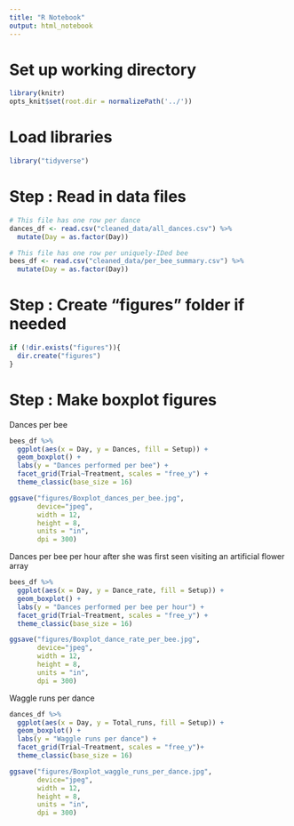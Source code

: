 ```yaml
---
title: "R Notebook"
output: html_notebook
---
```


# Set up working directory

```r
library(knitr) 
opts_knit$set(root.dir = normalizePath('../'))
```


# Load libraries
```r
library("tidyverse")
```


# Step : Read in data files

```r
# This file has one row per dance
dances_df <- read.csv("cleaned_data/all_dances.csv") %>%
  mutate(Day = as.factor(Day))

# This file has one row per uniquely-IDed bee
bees_df <- read.csv("cleaned_data/per_bee_summary.csv") %>%
  mutate(Day = as.factor(Day))

```


# Step : Create "figures" folder if needed

```r
if (!dir.exists("figures")){
  dir.create("figures")
}
```


# Step : Make boxplot figures

Dances per bee

```r
bees_df %>%
  ggplot(aes(x = Day, y = Dances, fill = Setup)) +
  geom_boxplot() +
  labs(y = "Dances performed per bee") +
  facet_grid(Trial~Treatment, scales = "free_y") +
  theme_classic(base_size = 16)

ggsave("figures/Boxplot_dances_per_bee.jpg", 
       device="jpeg",
       width = 12,
       height = 8,
       units = "in",
       dpi = 300)
```

Dances per bee per hour after she was first seen visiting an artificial flower array

```r
bees_df %>%
  ggplot(aes(x = Day, y = Dance_rate, fill = Setup)) +
  geom_boxplot() +
  labs(y = "Dances performed per bee per hour") +
  facet_grid(Trial~Treatment, scales = "free_y") +
  theme_classic(base_size = 16)

ggsave("figures/Boxplot_dance_rate_per_bee.jpg", 
       device="jpeg",
       width = 12,
       height = 8,
       units = "in",
       dpi = 300)
```

Waggle runs per dance

```r
dances_df %>%
  ggplot(aes(x = Day, y = Total_runs, fill = Setup)) +
  geom_boxplot() +
  labs(y = "Waggle runs per dance") +
  facet_grid(Trial~Treatment, scales = "free_y")+
  theme_classic(base_size = 16)

ggsave("figures/Boxplot_waggle_runs_per_dance.jpg", 
       device="jpeg",
       width = 12,
       height = 8,
       units = "in",
       dpi = 300)
```